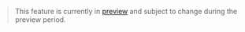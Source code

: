 > This feature is currently in [preview](/resources/product-launch-stages#preview) and subject to change during the preview period.